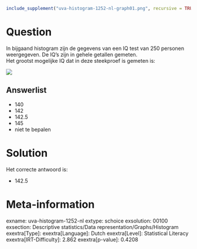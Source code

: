 ```r
include_supplement("uva-histogram-1252-nl-graph01.png", recursive = TRUE)
```

Question
========

In bijgaand histogram zijn de gegevens van een IQ test van 250 personen
weergegeven. De IQ's zijn in gehele getallen gemeten.\
Het grootst mogelijke IQ dat in deze steekproef is gemeten is:

![](uva-histogram-1252-nl-graph01.png)

Answerlist
----------

* 140
* 142
* 142.5
* 145
* niet te bepalen

Solution
========

Het correcte antwoord is: 

* 142.5

Meta-information
================
exname: uva-histogram-1252-nl
extype: schoice
exsolution: 00100
exsection: Descriptive statistics/Data representation/Graphs/Histogram
exextra[Type]: 
exextra[Language]: Dutch
exextra[Level]: Statistical Literacy
exextra[IRT-Difficulty]: 2.862
exextra[p-value]: 0.4208
